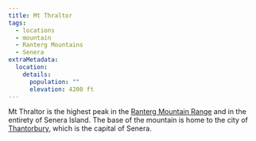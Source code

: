 ```yaml
---
title: Mt Thraltor
tags:
  - locations
  - mountain
  - Ranterg Mountains
  - Senera
extraMetadata:
  location:
    details:
      population: ""
      elevation: 4200 ft
---
```


<Stub />

Mt Thraltor is the highest peak in the
[Ranterg Mountain Range](./ranterg-mountain.mdx) and in the entirety of Senera
Island. The base of the mountain is home to the city of
[Thantorbury](./thantorbury.mdx), which is the capital of Senera.

